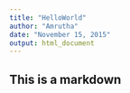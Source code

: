 ```yaml
---
title: "HelloWorld"
author: "Amrutha"
date: "November 15, 2015"
output: html_document
---
```


## This is a markdown